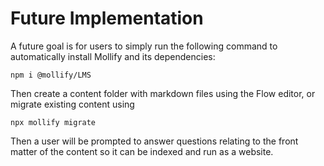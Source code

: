 # Future Implementation

A future goal is for users to simply run the following command to automatically install Mollify and its dependencies:

```
npm i @mollify/LMS
```

Then create a content folder with markdown files using the Flow editor, or migrate existing content using

```
npx mollify migrate
```

Then a user will be prompted to answer questions relating to the front matter of the content so it can be indexed and run as a website.

